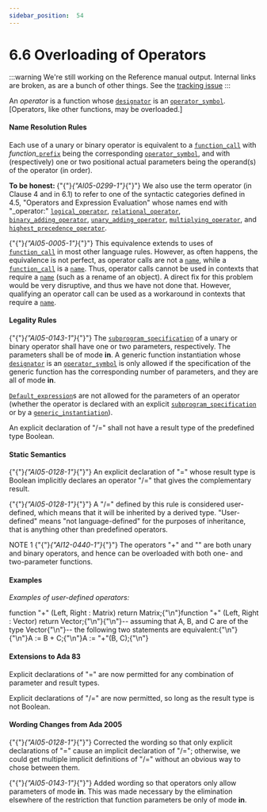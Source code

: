---
sidebar_position:  54
---

# 6.6 Overloading of Operators

:::warning
We're still working on the Reference manual output.  Internal links are broken,
as are a bunch of other things.
See the [tracking issue](https://github.com/ada-lang-io/ada-lang-io/issues/20)
:::


<p>An <em>operator</em> is a function whose <code><a href="../AA-6/AA-6.1#S0199">designator</a></code> is an <code><a href="../AA-6/AA-6.1#S0202">operator_symbol</a></code>. [Operators, like other functions, may be overloaded.] </p>

#### Name Resolution Rules

<p>Each use of a unary or binary operator is equivalent to a <code><a href="../AA-6/AA-6.4#S0218">function_call</a></code> with <em>function_</em><code><a href="../AA-4/AA-4.1#S0093">prefix</a></code> being the corresponding <code><a href="../AA-6/AA-6.1#S0202">operator_symbol</a></code>, and with (respectively) one or two positional actual parameters being the operand(s) of the operator (in order). </p>
<Admonition type="aarm" aarm="note" title="Note: ">
<p><strong>To be honest: </strong>{"{"}<em>{"AI05-0299-1"}</em>{"}"} We also use the term operator (in Clause 4 and in 6.1) to refer to one of the syntactic categories defined in 4.5, "Operators and Expression Evaluation" whose names end with "_operator:" <code><a href="../AA-4/AA-4.5#S0142">logical_operator</a></code>, <code><a href="../AA-4/AA-4.5#S0143">relational_operator</a></code>, <code><a href="../AA-4/AA-4.5#S0144">binary_adding_operator</a></code>, <code><a href="../AA-4/AA-4.5#S0145">unary_adding_operator</a></code>, <code><a href="../AA-4/AA-4.5#S0146">multiplying_operator</a></code>, and <code><a href="../AA-4/AA-4.5#S0147">highest_precedence_operator</a></code>. </p></Admonition>

<Admonition type="aarm" aarm="discussion" title="Discussion: ">
<p><strong></strong>{"{"}<em>{"AI05-0005-1"}</em>{"}"} This equivalence extends to uses of <code><a href="../AA-6/AA-6.4#S0218">function_call</a></code> in most other language rules. However, as often happens, the equivalence is not perfect, as operator calls are not a <code><a href="../AA-4/AA-4.1#S0091">name</a></code>, while a <code><a href="../AA-6/AA-6.4#S0218">function_call</a></code> is a <code><a href="../AA-4/AA-4.1#S0091">name</a></code>. Thus, operator calls cannot be used in contexts that require a <code><a href="../AA-4/AA-4.1#S0091">name</a></code> (such as a rename of an object). A direct fix for this problem would be very disruptive, and thus we have not done that. However, qualifying an operator call can be used as a workaround in contexts that require a <code><a href="../AA-4/AA-4.1#S0091">name</a></code>. </p></Admonition>


#### Legality Rules

<p>{"{"}<em>{"AI05-0143-1"}</em>{"}"} The <code><a href="../AA-6/AA-6.1#S0196">subprogram_specification</a></code> of a unary or binary operator shall have one or two parameters, respectively. The parameters shall be of mode <strong>in</strong>. A generic function instantiation whose <code><a href="../AA-6/AA-6.1#S0199">designator</a></code> is an <code><a href="../AA-6/AA-6.1#S0202">operator_symbol</a></code> is only allowed if the specification of the generic function has the corresponding number of parameters, and they are all of mode <strong>in</strong>.</p>
<p><code><a href="../AA-3/AA-3.7#S0063">Default_expression</a></code>s are not allowed for the parameters of an operator (whether the operator is declared with an explicit <code><a href="../AA-6/AA-6.1#S0196">subprogram_specification</a></code> or by a <code><a href="../AA-12/AA-12.3#S0315">generic_instantiation</a></code>).</p>
<p>An explicit declaration of "/=" shall not have a result type of the predefined type Boolean. </p>

#### Static Semantics

<p>{"{"}<em>{"AI05-0128-1"}</em>{"}"} An explicit declaration of "=" whose result type is Boolean implicitly declares an operator "/=" that gives the complementary result. </p>
<Admonition type="aarm" aarm="discussion" title="Discussion: ">
<p><strong></strong>{"{"}<em>{"AI05-0128-1"}</em>{"}"} A "/=" defined by this rule is considered user-defined, which means that it will be inherited by a derived type. "User-defined" means "not language-defined" for the purposes of inheritance, that is anything other than predefined operators. </p></Admonition>

<Admonition type="aarm" aarm="note" title="Note: ">
<p>NOTE 1   {"{"}<em>{"AI12-0440-1"}</em>{"}"} The operators "+" and "" are both unary and binary operators, and hence can be overloaded with both one- and two-parameter functions. </p></Admonition>


#### Examples

<p><em>Examples of user-defined operators:</em> </p>
<CodeBlock>
function "+" (Left, Right : Matrix) return Matrix;{"\n"}function "+" (Left, Right : Vector) return Vector;{"\n"}{"\n"}--  assuming that A, B, and C are of the type Vector{"\n"}--  the following two statements are equivalent:{"\n"}{"\n"}A := B + C;{"\n"}A := "+"(B, C);{"\n"}
</CodeBlock>


#### Extensions to Ada 83

<Admonition type="aarm" aarm="note" title="Note: ">
<p>Explicit declarations of "=" are now permitted for any combination of parameter and result types.</p></Admonition>

<Admonition type="aarm" aarm="note" title="Note: ">
<p>Explicit declarations of "/=" are now permitted, so long as the result type is not Boolean. </p></Admonition>


#### Wording Changes from Ada 2005

<Admonition type="aarm" aarm="correction" title="Correction:">
<p>{"{"}<em>{"AI05-0128-1"}</em>{"}"} <strong></strong> Corrected the wording so that only explicit declarations of "=" cause an implicit declaration of "/="; otherwise, we could get multiple implicit definitions of "/=" without an obvious way to chose between them.</p></Admonition>

<Admonition type="aarm" aarm="note" title="Note: ">
<p>{"{"}<em>{"AI05-0143-1"}</em>{"}"} Added wording so that operators only allow parameters of mode <strong>in</strong>. This was made necessary by the elimination elsewhere of the restriction that function parameters be only of mode <strong>in</strong>. </p></Admonition>

